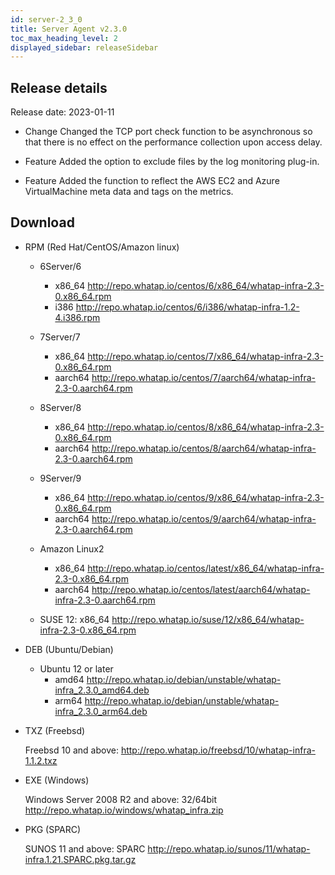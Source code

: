 ```yaml
---
id: server-2_3_0
title: Server Agent v2.3.0
toc_max_heading_level: 2
displayed_sidebar: releaseSidebar
---
```



## Release details

Release date: 2023-01-11

-   <Status>Change</Status> Changed the TCP port check function to be asynchronous so that there is no effect on the performance collection upon access delay.

-   <Status>Feature</Status> Added the option to exclude files by the log monitoring plug-in.

-   <Status>Feature</Status> Added the function to reflect the AWS EC2 and Azure VirtualMachine meta data and tags on the metrics.

## Download

-   RPM (Red Hat/CentOS/Amazon linux)

    -   6Server/6 
        -   x86_64 http://repo.whatap.io/centos/6/x86_64/whatap-infra-2.3-0.x86_64.rpm 
        -   i386 http://repo.whatap.io/centos/6/i386/whatap-infra-1.2-4.i386.rpm

    -   7Server/7 
        -   x86_64 http://repo.whatap.io/centos/7/x86_64/whatap-infra-2.3-0.x86_64.rpm 
        -   aarch64 http://repo.whatap.io/centos/7/aarch64/whatap-infra-2.3-0.aarch64.rpm

    -   8Server/8 
        -   x86_64 http://repo.whatap.io/centos/8/x86_64/whatap-infra-2.3-0.x86_64.rpm 
        -   aarch64 http://repo.whatap.io/centos/8/aarch64/whatap-infra-2.3-0.aarch64.rpm

    -   9Server/9 
        -   x86_64 http://repo.whatap.io/centos/9/x86_64/whatap-infra-2.3-0.x86_64.rpm 
        -   aarch64 http://repo.whatap.io/centos/9/aarch64/whatap-infra-2.3-0.aarch64.rpm

    -   Amazon Linux2
        -   x86_64 http://repo.whatap.io/centos/latest/x86_64/whatap-infra-2.3-0.x86_64.rpm 
        -   aarch64 http://repo.whatap.io/centos/latest/aarch64/whatap-infra-2.3-0.aarch64.rpm

    -   SUSE 12: x86_64 http://repo.whatap.io/suse/12/x86_64/whatap-infra-2.3-0.x86_64.rpm

-   DEB (Ubuntu/Debian)
    -   Ubuntu 12 or later
        -   amd64 http://repo.whatap.io/debian/unstable/whatap-infra_2.3.0_amd64.deb
        -   arm64 http://repo.whatap.io/debian/unstable/whatap-infra_2.3.0_arm64.deb

-   TXZ (Freebsd)

    Freebsd 10 and above: http://repo.whatap.io/freebsd/10/whatap-infra-1.1.2.txz

-   EXE (Windows)

    Windows Server 2008 R2 and above: 32/64bit http://repo.whatap.io/windows/whatap_infra.zip

-   PKG (SPARC)

    SUNOS 11 and above: SPARC http://repo.whatap.io/sunos/11/whatap-infra.1.21.SPARC.pkg.tar.gz
